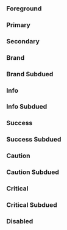 
<Meta title="Theme/Desing Tokens/Text" />

### Foreground

<div className="grid grid-cols-2 gap-2">
  <div className="grid grid-cols-1 gap-2 p-2 bg-background text-foreground rounded-xl border border-primary">
    <div
      children="Foreground"
      className="h-10 bg-background text-foreground rounded font-bold flex items-center justify-center border border-primary"
    />
  </div>
  <div className="dark grid grid-cols-1 gap-2 p-2 bg-background text-foreground rounded-xl border border-primary">
    <div
      children="Foreground"
      className="h-10 bg-background text-foreground rounded font-bold flex items-center justify-center border border-primary"
    />
  </div>
</div>

### Primary

<div className="grid grid-cols-2 gap-2">
  <div className="grid grid-cols-1 gap-2 p-2 bg-background text-foreground rounded-xl border border-primary">
    <div
      children="On Primary"
      className="h-10 bg-primary text-on-primary rounded font-bold flex items-center justify-center border border-primary"
    />
  </div>
  <div className="dark grid-cols-1 gap-2 p-2 bg-background text-foreground rounded-xl border border-primary">
    <div
      children="On Primary"
      className="h-10 bg-primary text-on-primary rounded font-bold flex items-center justify-center border border-primary"
    />
  </div>
</div>

### Secondary

<div className="grid grid-cols-1 gap-2">
  <div className="grid grid-cols-2 gap-2 p-2 bg-background text-foreground rounded-xl border border-primary">
    <div
      children="Secondary"
      className="h-10 text-secondary rounded font-bold flex items-center justify-center border border-primary"
    />
    <div
      children="On Secondary"
      className="h-10 bg-secondary text-on-secondary rounded font-bold flex items-center justify-center border border-primary"
    />
  </div>
  <div className="dark grid grid-cols-2 gap-2 p-2 bg-background text-foreground rounded-xl border border-primary">
    <div
      children="Secondary"
      className="h-10 text-secondary rounded font-bold flex items-center justify-center border border-primary"
    />
    <div
      children="On Secondary"
      className="h-10 bg-secondary text-on-secondary rounded font-bold flex items-center justify-center border border-primary"
    />
  </div>
</div>

### Brand

<div className="grid grid-cols-1 gap-2">
  <div className="grid grid-cols-2 gap-2 p-2 bg-background text-foreground rounded-xl border border-primary">
    <div
      children="Brand"
      className="h-10 text-brand rounded font-bold flex items-center justify-center border border-primary"
    />
    <div
      children="On Brand"
      className="h-10 bg-brand text-on-brand rounded font-bold flex items-center justify-center border border-primary"
    />
  </div>
  <div className="dark grid grid-cols-2 gap-2 p-2 bg-background text-foreground rounded-xl border border-primary">
    <div
      children="Brand"
      className="h-10 text-brand rounded font-bold flex items-center justify-center border border-primary"
    />
    <div
      children="On Brand"
      className="h-10 bg-brand text-on-brand rounded font-bold flex items-center justify-center border border-primary"
    />
  </div>
</div>

### Brand Subdued

<div className="grid grid-cols-2 gap-2">
  <div className="grid grid-cols-1 gap-2 p-2 bg-background text-foreground rounded-xl border border-primary">
    <div
      children="On Brand Subdued"
      className="h-10 bg-brand-subdued text-on-brand-subdued rounded font-bold flex items-center justify-center border border-primary"
    />
  </div>
  <div className="dark grid grid-cols-1 gap-2 p-2 bg-background text-foreground rounded-xl border border-primary">
    <div
      children="On Brand Subdued"
      className="h-10 bg-brand-subdued text-on-brand-subdued rounded font-bold flex items-center justify-center border border-primary"
    />
  </div>
</div>

### Info

<div className="grid grid-cols-1 gap-2">
  <div className="grid grid-cols-2 gap-2 p-2 bg-background text-foreground rounded-xl border border-primary">
    <div
      children="Info"
      className="h-10 text-info rounded font-bold flex items-center justify-center border border-primary"
    />
    <div
      children="On Info"
      className="h-10 bg-info text-on-info rounded font-bold flex items-center justify-center border border-primary"
    />
  </div>
  <div className="dark grid grid-cols-2 gap-2 p-2 bg-background text-foreground rounded-xl border border-primary">
    <div
      children="Info"
      className="h-10 text-info rounded font-bold flex items-center justify-center border border-primary"
    />
    <div
      children="On Info"
      className="h-10 bg-info text-on-info rounded font-bold flex items-center justify-center border border-primary"
    />
  </div>
</div>

### Info Subdued

<div className="grid grid-cols-2 gap-2">
  <div className="grid grid-cols-1 gap-2 p-2 bg-background text-foreground rounded-xl border border-primary">
    <div
      children="On Info Subdued"
      className="h-10 bg-info-subdued text-on-info-subdued rounded font-bold flex items-center justify-center border border-primary"
    />
  </div>
  <div className="dark grid grid-cols-1 gap-2 p-2 bg-background text-foreground rounded-xl border border-primary">
    <div
      children="On Info Subdued"
      className="h-10 bg-info-subdued text-on-info-subdued rounded font-bold flex items-center justify-center border border-primary"
    />
  </div>
</div>

### Success

<div className="grid grid-cols-1 gap-2">
  <div className="grid grid-cols-2 gap-2 p-2 bg-background text-foreground rounded-xl border border-primary">
    <div
      children="Success"
      className="h-10 text-success rounded font-bold flex items-center justify-center border border-primary"
    />
    <div
      children="On Success"
      className="h-10 bg-success text-on-success rounded font-bold flex items-center justify-center border border-primary"
    />
  </div>
  <div className="dark grid grid-cols-2 gap-2 p-2 bg-background text-foreground rounded-xl border border-primary">
    <div
      children="Success"
      className="h-10 text-success rounded font-bold flex items-center justify-center border border-primary"
    />
    <div
      children="On Success"
      className="h-10 bg-success text-on-success rounded font-bold flex items-center justify-center border border-primary"
    />
  </div>
</div>

### Success Subdued

<div className="grid grid-cols-2 gap-2">
  <div className="grid grid-cols-1 gap-2 p-2 bg-background text-foreground rounded-xl border border-primary">
    <div
      children="On Success Subdued"
      className="h-10 bg-success-subdued text-on-success-subdued rounded font-bold flex items-center justify-center border border-primary"
    />
  </div>
  <div className="dark grid grid-cols-1 gap-2 p-2 bg-background text-foreground rounded-xl border border-primary">
    <div
      children="On Success Subdued"
      className="h-10 bg-success-subdued text-on-success-subdued rounded font-bold flex items-center justify-center border border-primary"
    />
  </div>
</div>

### Caution

<div className="grid grid-cols-1 gap-2">
  <div className="grid grid-cols-2 gap-2 p-2 bg-background text-foreground rounded-xl border border-primary">
    <div
      children="Caution"
      className="h-10 text-caution rounded font-bold flex items-center justify-center border border-primary"
    />
    <div
      children="On Caution"
      className="h-10 bg-caution text-on-caution rounded font-bold flex items-center justify-center border border-primary"
    />
  </div>
  <div className="dark grid grid-cols-2 gap-2 p-2 bg-background text-foreground rounded-xl border border-primary">
    <div
      children="Caution"
      className="h-10 text-caution rounded font-bold flex items-center justify-center border border-primary"
    />
    <div
      children="On Caution"
      className="h-10 bg-caution text-on-caution rounded font-bold flex items-center justify-center border border-primary"
    />
  </div>
</div>

### Caution Subdued

<div className="grid grid-cols-2 gap-2">
  <div className="grid grid-cols-1 gap-2 p-2 bg-background text-foreground rounded-xl border border-primary">
    <div
      children="On Caution Subdued"
      className="h-10 bg-caution-subdued text-on-caution-subdued rounded font-bold flex items-center justify-center border border-primary"
    />
  </div>
  <div className="dark grid grid-cols-1 gap-2 p-2 bg-background text-foreground rounded-xl border border-primary">
    <div
      children="On Caution Subdued"
      className="h-10 bg-caution-subdued text-on-caution-subdued rounded font-bold flex items-center justify-center border border-primary"
    />
  </div>
</div>

### Critical

<div className="grid grid-cols-1 gap-2">
  <div className="grid grid-cols-2 gap-2 p-2 bg-background text-foreground rounded-xl border border-primary">
    <div
      children="Critical"
      className="h-10 text-critical rounded font-bold flex items-center justify-center border border-primary"
    />
    <div
      children="On Critical"
      className="h-10 bg-critical text-on-critical rounded font-bold flex items-center justify-center border border-primary"
    />
  </div>
  <div className="dark grid grid-cols-2 gap-2 p-2 bg-background text-foreground rounded-xl border border-primary">
    <div
      children="Critical"
      className="h-10 text-critical rounded font-bold flex items-center justify-center border border-primary"
    />
    <div
      children="On Critical"
      className="h-10 bg-critical text-on-critical rounded font-bold flex items-center justify-center border border-primary"
    />
  </div>
</div>

### Critical Subdued

<div className="grid grid-cols-2 gap-2">
  <div className="grid grid-cols-1 gap-2 p-2 bg-background text-foreground rounded-xl border border-primary">
    <div
      children="On Critical Subdued"
      className="h-10 bg-critical-subdued text-on-critical-subdued rounded font-bold flex items-center justify-center border border-primary"
    />
  </div>
  <div className="dark grid grid-cols-1 gap-2 p-2 bg-background text-foreground rounded-xl border border-primary">
    <div
      children="On Critical Subdued"
      className="h-10 bg-critical-subdued text-on-critical-subdued rounded font-bold flex items-center justify-center border border-primary"
    />
  </div>
</div>

### Disabled

<div className="grid grid-cols-1 gap-2">
  <div className="grid grid-cols-2 gap-2 p-2 bg-background text-foreground rounded-xl border border-primary">
    <div
      children="Disabled"
      className="h-10 text-disabled rounded font-bold flex items-center justify-center border border-primary"
    />
    <div
      children="On Disabled"
      className="h-10 bg-disabled text-on-disabled rounded font-bold flex items-center justify-center border border-primary"
    />
  </div>
  <div className="dark grid grid-cols-2 gap-2 p-2 bg-background text-foreground rounded-xl border border-primary">
    <div
      children="Disabled"
      className="h-10 text-disabled rounded font-bold flex items-center justify-center border border-primary"
    />
    <div
      children="On Disabled"
      className="h-10 bg-disabled text-on-disabled rounded font-bold flex items-center justify-center border border-primary"
    />
  </div>
</div>